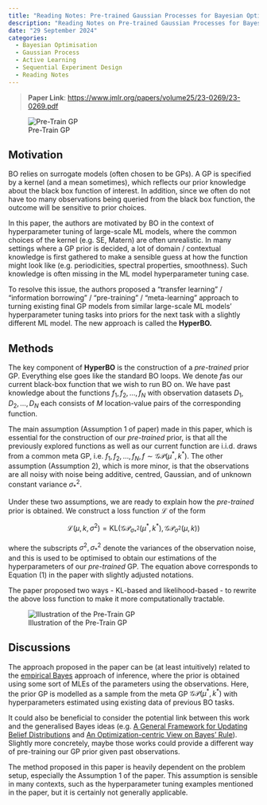 ```yaml
---
title: "Reading Notes: Pre-trained Gaussian Processes for Bayesian Optimization"
description: "Reading Notes on Pre-trained Gaussian Processes for Bayesian Optimization"
date: "29 September 2024"
categories:
  - Bayesian Optimisation
  - Gaussian Process
  - Active Learning
  - Sequential Experiment Design
  - Reading Notes
---
```

> **Paper Link**: [https://www.jmlr.org/papers/volume25/23-0269/23-0269.pdf](https://www.jmlr.org/papers/volume25/23-0269/23-0269.pdf) 

![Pre-Train GP](pretrain-gp.png)

## Motivation

BO relies on surrogate models (often chosen to be GPs). A GP is specified by a kernel (and a mean sometimes), which reflects our prior knowledge about the black box function of interest. In addition, since we often do not have too many observations being queried from the black box function, the outcome will be sensitive to prior choices.

In this paper, the authors are motivated by BO in the context of hyperparameter tuning of large-scale ML models, where the common choices of the kernel (e.g. SE, Matern) are often unrealistic. In many settings where a GP prior is decided, a lot of domain / contextual knowledge is first gathered to make a sensible guess at how the function might look like (e.g. periodicities, spectral properties, smoothness). Such knowledge is often missing in the ML model hyperparameter tuning case. 

To resolve this issue, the authors proposed a “transfer learning” / “information borrowing” / “pre-training” / “meta-learning” approach to turning existing final GP models from similar large-scale ML models’ hyperparameter tuning tasks into priors for the next task with a slightly different ML model. The new approach is called the **HyperBO.** 

## Methods

The key component of **HyperBO** is the construction of a *pre-trained* prior GP. Everything else goes like the standard BO loops. We denote $f$as our current black-box function that we wish to run BO on. We have past knowledge about the functions $f_1, f_2, \ldots, f_N$ with observation datasets $D_1, D_2, \ldots, D_N$ each consists of $M$ location-value pairs of the corresponding function. 

The main assumption (Assumption 1 of paper) made in this paper, which is essential for the construction of our *pre-trained* prior, is that all the previously explored functions as well as our current function are i.i.d. draws from a common meta GP, i.e. $f_1, f_2, \ldots, f_N, f \sim \mathcal{GP}(\mu^*, k^*)$. The other assumption (Assumption 2), which is more minor, is that the observations are all noisy with noise being additive, centred, Gaussian, and of unknown constant variance $\sigma_*^2$. 

Under these two assumptions, we are ready to explain how the *pre-trained* prior is obtained. We construct a loss function $\mathcal{L}$ of the form 

$$
\mathcal{L}(\mu, k, \sigma^2)=\text{KL}\left(\mathcal{GP}_{\sigma_*^2}(\mu^*, k^*), \mathcal{GP}_{\sigma^2}(\mu, k)\right)
$$

where the subscripts $\sigma^2, \sigma_*^2$ denote the variances of the observation noise, and this is used to be optimised to obtain our estimations of the hyperparameters of our *pre-trained* GP. The equation above corresponds to Equation (1) in the paper with slightly adjusted notations. 

The paper proposed two ways - KL-based and likelihood-based - to rewrite the above loss function to make it more computationally tractable. 

![Illustration of the Pre-Train GP](pretrain-gp-full.png)

## Discussions

The approach proposed in the paper can be (at least intuitively) related to the [empirical Bayes](https://en.wikipedia.org/wiki/Empirical_Bayes_method) approach of inference, where the prior is obtained using some sort of MLEs of the parameters using the observations. Here, the prior GP is modelled as a sample from the meta GP $\mathcal{GP}(\mu^*, k^*)$ with hyperparameters estimated using existing data of previous BO tasks.

It could also be beneficial to consider the potential link between this work and the generalised Bayes ideas (e.g. [A General Framework for Updating Belief Distributions](https://arxiv.org/abs/1306.6430) and [An Optimization-centric View on Bayes’ Rule](https://jmlr.org/papers/volume23/19-1047/19-1047.pdf)). Slightly more concretely, maybe those works could provide a different way of pre-training our GP prior given past observations. 

The method proposed in this paper is heavily dependent on the problem setup, especially the Assumption 1 of the paper. This assumption is sensible in many contexts, such as the hyperparameter tuning examples mentioned in the paper, but it is certainly not generally applicable.